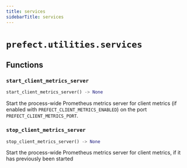 ```yaml
---
title: services
sidebarTitle: services
---
```


# `prefect.utilities.services`

## Functions

### `start_client_metrics_server` <sup><a href="https://github.com/PrefectHQ/prefect/blob/main/src/prefect/utilities/services.py#L162" target="_blank"><Icon icon="github" size="14" /></a></sup>

```python
start_client_metrics_server() -> None
```


Start the process-wide Prometheus metrics server for client metrics (if enabled
with `PREFECT_CLIENT_METRICS_ENABLED`) on the port `PREFECT_CLIENT_METRICS_PORT`.


### `stop_client_metrics_server` <sup><a href="https://github.com/PrefectHQ/prefect/blob/main/src/prefect/utilities/services.py#L177" target="_blank"><Icon icon="github" size="14" /></a></sup>

```python
stop_client_metrics_server() -> None
```


Start the process-wide Prometheus metrics server for client metrics, if it has
previously been started

